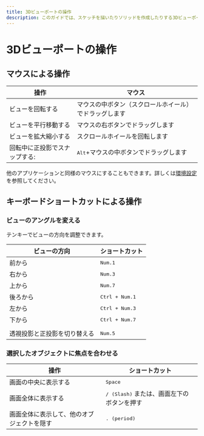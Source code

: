 ```yaml
---
title: 3Dビューポートの操作
description: このガイドでは、スケッチを描いたりソリッドを作成したりする3Dビューポートの操作方法を説明します。
---
```


# 3Dビューポートの操作

## マウスによる操作

| 操作                          | マウス                                                 |
| ----------------------------- | ------------------------------------------------------ |
| ビューを回転する              | マウスの中ボタン（スクロールホイール）でドラッグします |
| ビューを平行移動する          | マウスの右ボタンでドラッグします                       |
| ビューを拡大縮小する          | スクロールホイールを回転します                      |
| 回転中に正投影でスナップする: | <kbd>Alt</kbd>+マウスの中ボタンでドラッグします     |


他のアプリケーションと同様のマウスにすることもできます。詳しくは[環境設定](./preferences)を参照してください。

## キーボードショートカットによる操作

### ビューのアングルを変える

テンキーでビューの方向を調整できます。

| ビューの方向                 | ショートカット          |
| ---------------------------- | ----------------------- |
| 前から                       | <kbd>Num.1</kbd>        |
| 右から                       | <kbd>Num.3</kbd>        |
| 上から                       | <kbd>Num.7</kbd>        |
| 後ろから                     | <kbd>Ctrl + Num.1</kbd> |
| 左から                       | <kbd>Ctrl + Num.3</kbd> |
| 下から                       | <kbd>Ctrl + Num.7</kbd> |
|                              |                         |
| 透視投影と正投影を切り替える | <kbd>Num.5</kbd>        |

### 選択したオブジェクトに焦点を合わせる

| 操作                                       | ショートカット                                                             |
| ------------------------------------------ | -------------------------------------------------------------------------- |
| 画面の中央に表示する                       | <kbd>Space</kbd>                                                           |
| 画面全体に表示する                         | <kbd>/ (Slash)</kbd> または、画面左下のボタン<ButtonIcon type="button-focus" />を押す |
| 画面全体に表示して、他のオブジェクトを隠す | <kbd>. (period)</kbd>                                                      |



